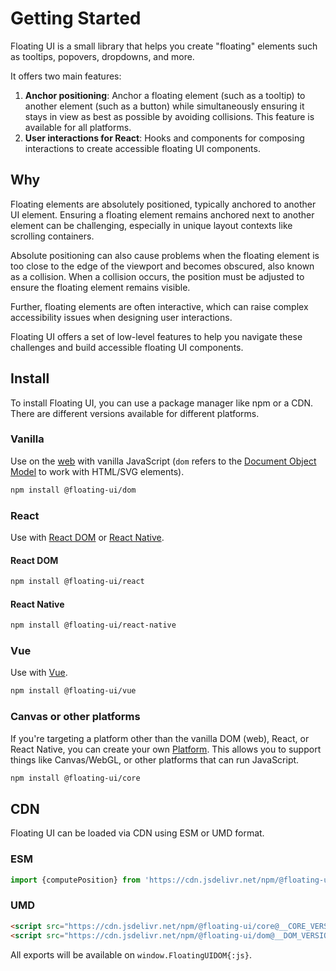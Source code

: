 # Getting Started

Floating UI is a small library that helps you create "floating"
elements such as tooltips, popovers, dropdowns, and more.

It offers two main features:

1. **Anchor positioning**: Anchor a floating element (such as a
   tooltip) to another element (such as a button) while
   simultaneously ensuring it stays in view as best as possible
   by avoiding collisions. This feature is available for all
   platforms.
2. **User interactions for React**: Hooks and components for
   composing interactions to create accessible floating UI
   components.

## Why

Floating elements are absolutely positioned, typically anchored
to another UI element. Ensuring a floating element remains
anchored next to another element can be challenging, especially
in unique layout contexts like scrolling containers.

Absolute positioning can also cause problems when the floating
element is too close to the edge of the viewport and becomes
obscured, also known as a collision. When a collision occurs, the
position must be adjusted to ensure the floating element remains
visible.

Further, floating elements are often interactive, which can raise
complex accessibility issues when designing user interactions.

Floating UI offers a set of low-level features to help you
navigate these challenges and build accessible floating UI
components.

## Install

To install Floating UI, you can use a package manager like npm or
a CDN. There are different versions available for different
platforms.

### Vanilla

Use on the [web](/docs/computePosition) with vanilla JavaScript
(`dom` refers to the
[Document Object Model](https://developer.mozilla.org/en-US/docs/Web/API/Document_Object_Model)
to work with HTML/SVG elements).

```bash
npm install @floating-ui/dom
```

### React

Use with [React DOM](/docs/react) or
[React Native](/docs/react-native).

#### React DOM

```bash
npm install @floating-ui/react
```

#### React Native

```bash
npm install @floating-ui/react-native
```

### Vue

Use with [Vue](/docs/vue).

```bash
npm install @floating-ui/vue
```

### Canvas or other platforms

If you're targeting a platform other than the vanilla DOM (web),
React, or React Native, you can create your own
[Platform](/docs/platform). This allows you to support things
like Canvas/WebGL, or other platforms that can run JavaScript.

```bash
npm install @floating-ui/core
```

## CDN

Floating UI can be loaded via CDN using ESM or UMD format.

### ESM

```js
import {computePosition} from 'https://cdn.jsdelivr.net/npm/@floating-ui/dom@__DOM_VERSION__/+esm';
```

### UMD

```html
<script src="https://cdn.jsdelivr.net/npm/@floating-ui/core@__CORE_VERSION__"></script>
<script src="https://cdn.jsdelivr.net/npm/@floating-ui/dom@__DOM_VERSION__"></script>
```

All exports will be available on `window.FloatingUIDOM{:js}`.
